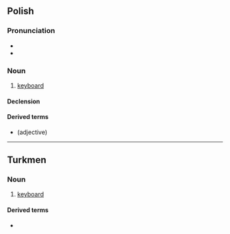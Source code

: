 ==Polish==

===Pronunciation===
* {{pl-IPA}}
* {{audio|Pl-klawiatura.ogg|Audio|lang=pl}}

===Noun===
{{pl-noun|f}}

# [[keyboard]]

====Declension====
{{pl-decl-noun
|klawiatura|klawiatury
|klawiatury|klawiatur
|klawiaturze|klawiaturom
|klawiaturę|klawiatury
|klawiaturą|klawiaturami
|klawiaturze|klawiaturach
|klawiaturo|klawiatury
}}

====Derived terms====
* {{l|pl|klawiaturowy}} (adjective)

----

==Turkmen==

===Noun===
{{tk-noun}}

# [[keyboard]]

====Derived terms====
* {{l|tk|klawiaturanyň ýerleşişi}}